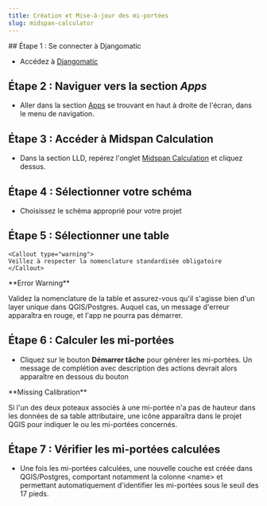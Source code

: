 ```yaml
---
title: Création et Mise-à-jour des mi-portées
slug: midspan-calculator
---
```

<div>
  ## Étape 1 : Se connecter à Djangomatic

  - Accédez à [Djangomatic](https://djangomatic-pro.azurewebsites.net)

  ## Étape 2 : Naviguer vers la section _Apps_

  - Aller dans la section [Apps](https://djangomatic-pro.azurewebsites.net/saas/) se trouvant en haut à droite de l'écran, dans le menu de navigation. 

  <LoadDynamicImage imageName="pole-numbering/selection_apps" />

  ## Étape 3 : Accéder à Midspan Calculation

  - Dans la section <Snippet>LLD</Snippet>, repérez l'onglet [Midspan Calculation](https://djangomatic-pro.azurewebsites.net/saas/tds/lld/midspan_auto_calc) et cliquez dessus. 

  ## Étape 4 : Sélectionner votre schéma

  - Choisissez le schéma approprié pour votre projet

  ## Étape 5 : Sélectionner une table

    <Callout type="warning"> 
    Veillez à respecter la nomenclature standardisée obligatoire
    </Callout>

  <LoadDynamicImage imageName="midspan-calculator/schema_table" />

  <Callout type="warning"> 
  **Error Warning**

  Validez la nomenclature de la table et assurez-vous qu'il s'agisse bien d'un layer unique dans QGIS/Postgres. Auquel cas, un message d'erreur apparaîtra en rouge, et l'app ne pourra pas démarrer.
  </Callout>

  ## Étape 6 : Calculer les mi-portées

  - Cliquez sur le bouton **Démarrer tâche** pour générer les mi-portées. Un message de complétion avec description des actions devrait alors apparaître en dessous du bouton

  <LoadDynamicImage imageName="midspan-calculator/resultat_midspan_calculation" />

  <Callout type="warning">
  **Missing Calibration**

  Si l'un des deux poteaux associés à une mi-portée n'a pas de hauteur dans les données de sa table attributaire, une icône apparaîtra dans le projet QGIS pour indiquer le ou les mi-portées concernés.

  <LoadDynamicImage imageName="midspan-calculator/missing_calibration" />

  </Callout>

  ## Étape 7 : Vérifier les mi-portées calculées

  - Une fois les mi-portées calculées, une nouvelle couche est créée dans QGIS/Postgres, comportant notamment la colonne <Snippet>&lt;name&gt;</Snippet> et permettant automatiquement d'identifier les mi-portées sous le seuil des 17 pieds.

  <LoadDynamicImage imageName="midspan-calculator/midspan_ok" />
  <LoadDynamicImage imageName="midspan-calculator/midspan_nok" />

</div>